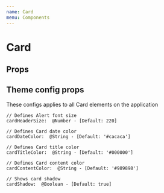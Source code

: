 ```yaml
---
name: Card
menu: Components
---
```



# Card

<Playground>
    <Card 
    title="Pale blue dot"
    image="https://writingasiplease.files.wordpress.com/2013/01/pale-blue-dot-wide11.jpg"
    date="12/06/1994"
    content="Look again at that dot. That's here. That's home. That's us. On it everyone you love, everyone you know, everyone you ever heard of, every human being who ever was, lived out their lives."
    footer="Check it out!"
    />
</Playground>

## Props

<PropsTable of={Card} />

## Theme config props

These configs applies to all Card elements on the application

    // Defines Alert font size
    cardHeaderSize:  @Number - [Default: 220]

    // Defines Card date color
    cardDateColor:  @String - [Default: '#cacaca']

    // Defines Card title color
    cardTitleColor:  @String - [Default: '#000000']

    // Defines Card content color
    cardContentColor:  @String - [Default: '#989898']

    // Shows card shadow
    cardShadow:  @Boolean - [Default: true]

